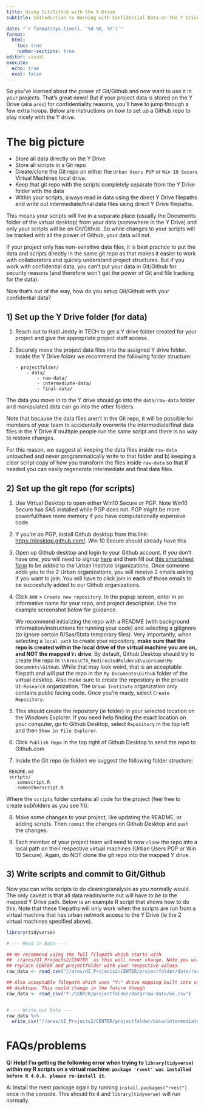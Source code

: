 ```yaml
---
title: Using Git/Github with the Y Drive
subtitle: Introduction to Working with Confidential Data on the Y Drive (Ares Drive) at the Urban Institute

date: "`r format(Sys.time(), '%d %B, %Y')`"
format:
  html:
    toc: true
    number-sections: true
editor: visual
execute:
  echo: true
  eval: false
---
```


So you've learned about the power of Git/Github and now want to use it
in your projects. That's great news! But if your project data is stored
on the Y Drive (aka `ares`) for confidentiality reasons, you'll have to
jump through a few extra hoops. Below are instructions on how to set up
a Github repo to play nicely with the Y drive.

# The big picture

-   Store all data directly on the Y Drive
-   Store all scripts in a Git repo
-   Create/clone the Git repo on either the `Urban Users PGP` or `Win 10 Secure` Virtual Machines local drive. 
-   Keep that git repo with the scripts completely separate from the Y Drive folder with the data
-   Within your scripts, always read in data using the direct Y Drive
    filepaths and write out intermediate/final data files using direct Y
    Drive filepaths.

This means your scripts will live in a separate place (usually the
Documents folder of the virtual desktop) from your data (somewhere in
the Y Drive) and only your scripts will be on Git/Github. So while changes to your scripts will be tracked with all the power of Github, your data will not. 

If your project only has non-sensitive data files, it is best practice
to put the data and scripts directly in the same git repo as that makes
it easier to work with collaborators and quickly understand project
structures. But if you work with confidential data, you can't put your data in Git/Github for security reasons (and therefore won't get the power of Git and file tracking for the data).

Now that's out of the way, how do you setup Git/Github with your confidential data?

## 1) Set up the Y Drive folder (for data)

1)  Reach out to Hadi Jeddy in TECH to get a Y drive folder created for
    your project and give the appropriate project staff access.

2)  Securely move the project data files into the assigned Y drive
    folder. Inside the Y Drive folder we recommend the following folder
    structure:

    ```
    - projectfolder/
        - data/
            - raw-data/
            - intermediate-data/
            - final-data/
    ```

The data you move in to the Y drive should go into the `data/raw-data` folder and manipulated data can go into the other folders.

Note that because the data files aren't in the Git repo,  it will 
be possible for members of your team to accidentally overwrite the 
intermediate/final data files in the Y Drive if multiple people run the same script and there is no way to restore changes. 

For this reason, we suggest a) keeping the data files inside `raw-data` untouched and never programmatically write to that folder and b) keeping a clear script copy of how you transform the files inside `raw-data` so that if needed you can easily regenerate intermediate and final data files.


## 2) Set up the git repo (for scripts)

1)  Use Virtual Desktop to open either Win10 Secure or PGP. Note Win10
    Secure has SAS installed while PGP does not. PGP might be more
    powerful/have more memory if you have computationally expensive
    code.

2)  If you're on PGP, install Github desktop from this link:
    <https://desktop.github.com/>. Win 10 Secure should already have
    this

3)  Open up Github desktop and login to your Github account. If you
    don't have one, you will need to signup
    [here](https://github.com/join) and them fill out [this smartsheet
    form](https://github.com/join) to be added to the Urban Institute
    organizations. Once someone adds you to the 2 Urban organizations,
    you will receive 2 emails asking if you want to join. You will have
    to click join in **each** of those emails to be succesfully added to
    our Github organizations.

4)  Click `Add` \> `Create new repository`. In the popup screen, enter
    in an informative name for your repo, and project description. Use the example screenshot below for guidance.
    
    We recommend initializing the repo with a README (with background
    information/instructions for running your code) and selecting a
    gitignore (to ignore certain R/Sas/Stata temporary files). Very
    importantly, when selecting a `local path` to create your
    repository, **make sure that the repo is created within the local
    drive of the virtual machine you are on, and NOT the mapped `Y:`
    drive**. By default, Github Desktop should try to create the repo in
    `\\Ares\CTX_RedirectedFolders$\username\My Documents\GitHub`.
    While that may look weird, that is an acceptable
    filepath and will put the repo in the `My Documents\Github` folder
    of the virtual desktop. Also make sure to create the repostiory in the private
    `UI-Research` organization. The  `Urban Institute` organization 
    only contains public facing code. Once you're ready, select `Create Repository`.
    

5)  This should create the repository (ie folder) in your selected
    location on the Windows Explorer. If you need help finding the exact
    location on your computer, go to Github Desktop, select `Repository`
    in the top left and then `Show in File Explorer`.

6)  Click `Publish Repo` in the top right of Github Desktop to send the
    repo to Github.com

7)  Inside the Git repo (ie folder) we suggest the following folder
    structure:

```
 README.md
 scripts/
 	somescript.R
 	someotherscript.R
```

Where the `scripts` folder contains all code for the project (feel
free to create subfolders as you see fit).

8) Make some changes to your project, like updating the README, or
    adding scripts. Then `commit` the changes on Github Desktop and `push`
    the changes.

9) Each member of your project team will need to now `clone` the repo into a local path on their respective virtual machines (Urban Users PGP or Win 10 Secure). Again, do NOT clone the git repo into the mapped Y drive.

## 3) Write scripts and commit to Git/Github 

Now you can write scripts to do cleaning/analysis as you normally would. 
The only caveat is that all data readin/write out will have to be to the mapped Y Drive path. Below is an example R script that shows how to do this. Note that these filepaths will only work when the scripts are run from a virtual machine that has urban network access to the Y Drive (ie the 2 virtual machines specified 
above).

```r
library(tidyverse)

# --- Read in Data ---

## We recommend using the full filepath which starts with
## `//ares/UI_Projects2/CENTER` as this will never change. Note you will need to
## replace CENTER and projectfolder with your respective values
raw_data <- read_csv("//ares/UI_Projects2/CENTER/projectfolder/data/raw-data/ex.csv")

## Also acceptable filepath which uses "Y:" drive mapping built into virtual
## desktops. This could change in the future though
raw_data <- read_csv("Y:/CENTER/projectfolder/data/raw-data/ex.csv")


# --- Write out Data ---
raw_data %>%
  write_csv("//ares/UI_Projects2/CENTER/projectfolder/data/intermediate-data/ex-cleaned.csv")
```

# FAQs/problems

**Q: Help! I'm getting the following error when trying to
`library(tidyverse)` within my R scripts on a virtual machine:
`package 'rvest' was installed before R 4.0.0. please re-install it`**.

A: Install the rvest package again by running `install.packages("rvest")` once
in the console. This should fix it and `library(tidyverse)` will run normally.